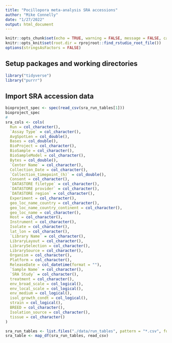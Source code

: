 ```yaml
---
title: "Pocillopora meta-analysis SRA accessions"
author: "Mike Connelly"
date: "1/27/2022"
output: html_document
---
```


```r
knitr::opts_chunk$set(echo = TRUE, warning = FALSE, message = FALSE, cache = TRUE)
knitr::opts_knit$set(root.dir = rprojroot::find_rstudio_root_file())
options(stringsAsFactors = FALSE)
```

## Setup packages and working directories
```r
library("tidyverse")
library("purrr")
```

## Import SRA accession data
```r
bioproject_spec <- spec(read_csv(sra_run_tables[1]))
bioproject_spec
# 
sra_cols <- cols(
  Run = col_character(),
  `Assay Type` = col_character(),
  AvgSpotLen = col_double(),
  Bases = col_double(),
  BioProject = col_character(),
  BioSample = col_character(),
  BioSampleModel = col_character(),
  Bytes = col_double(),
  `Center Name` = col_character(),
  Collection_Date = col_character(),
  `Collection_timepoint_(h)` = col_double(),
  Consent = col_character(),
  `DATASTORE filetype` = col_character(),
  `DATASTORE provider` = col_character(),
  `DATASTORE region` = col_character(),
  Experiment = col_character(),
  geo_loc_name_country = col_character(),
  geo_loc_name_country_continent = col_character(),
  geo_loc_name = col_character(),
  Host = col_character(),
  Instrument = col_character(),
  Isolate = col_character(),
  lat_lon = col_character(),
  `Library Name` = col_character(),
  LibraryLayout = col_character(),
  LibrarySelection = col_character(),
  LibrarySource = col_character(),
  Organism = col_character(),
  Platform = col_character(),
  ReleaseDate = col_datetime(format = ""),
  `Sample Name` = col_character(),
  `SRA Study` = col_character(),
  treatment = col_character(),
  env_broad_scale = col_logical(),
  env_local_scale = col_logical(),
  env_medium = col_logical(),
  isol_growth_condt = col_logical(),
  strain = col_logical(),
  BREED = col_character(),
  Isolation_source = col_character(),
  tissue = col_character()
)
```
```r
sra_run_tables <- list.files("./data/run_tables", pattern = "*.csv", full.names = TRUE)
sra_table <- map_df(sra_run_tables, read_csv)
```

